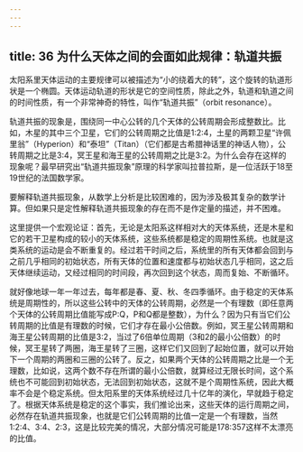 ```yaml
---
---
---
```

title: 36 为什么天体之间的会面如此规律：轨道共振
---




太阳系里天体运动的主要规律可以被描述为“小的绕着大的转”，这个旋转的轨道形状是一个椭圆。天体运动轨道的形状是它的空间性质，除此之外，轨道和轨道之间的时间性质，有一个非常神奇的特性，叫作“轨道共振”（orbit resonance）。

轨道共振的现象是，围绕同一中心公转的几个天体的公转周期会形成整数比。比如，木星的其中三个卫星，它们的公转周期之比值是1∶2∶4，土星的两颗卫星“许佩里翁”（Hyperion）和“泰坦”（Titan）（它们都是古希腊神话里的神话人物），公转周期之比是3∶4，冥王星和海王星的公转周期之比是3∶2。为什么会存在这样的现象呢？最早研究出“轨道共振现象”原理的科学家叫拉普拉斯，是一位活跃于18至19世纪的法国数学家。

要解释轨道共振现象，从数学上分析是比较困难的，因为涉及极其复杂的数学计算。但如果只是定性解释轨道共振现象的存在而不是作定量的描述，并不困难。

这里提供一个宏观论证：首先，无论是太阳系这样相对大的天体系统，还是木星和它的若干卫星构成的较小的天体系统，这些系统都是稳定的周期性系统。也就是这类系统的运动是会不断重复的。经过若干时间之后，系统里的所有天体都会回到与之前几乎相同的初始状态，所有天体的位置和速度都与初始状态几乎相同，这之后天体继续运动，又经过相同的时间段，再次回到这个状态，周而复始、不断循环。

就好像地球一年一年过去，每年都是春、夏、秋、冬四季循环。由于稳定的天体系统是周期性的，所以这些公转中的天体的公转周期，必然是一个有理数（即任意两个天体的公转周期比值能写成P∶Q，P和Q都是整数），为什么？因为只有当它们公转周期的比值是有理数的时候，它们才存在最小公倍数。例如，冥王星公转周期和海王星公转周期的比值是3∶2，当过了6倍单位周期（3和2的最小公倍数）的时候，冥王星转了两圈，海王星转了三圈，这样它们又回到了起始位置，就可以开始下一个周期的两圈和三圈的公转了。反之，如果两个天体的公转周期之比是一个无理数，比如说，这两个数不存在所谓的最小公倍数，就算经过无限长时间，这个系统也不可能回到初始状态，无法回到初始状态，这就不是个周期性系统，因此大概率不会是个稳定系统。但太阳系里的天体系统经过几十亿年的演化，早就趋于稳定了。根据天体系统是稳定的这个事实，我们推论出来，这些天体的运行周期之间，必然存在轨道共振现象，也就是它们公转周期的比值一定是一个有理数，当然1∶2∶4、3∶4、2∶3，这是比较完美的情况，大部分情况可能是178∶357这样不太漂亮的比值。
